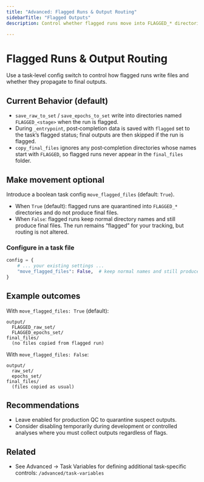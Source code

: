 ```yaml
---
title: "Advanced: Flagged Runs & Output Routing"
sidebarTitle: "Flagged Outputs"
description: Control whether flagged runs move into FLAGGED_* directories and whether final files are produced.

---
```


# Flagged Runs & Output Routing

Use a task‑level config switch to control how flagged runs write files and whether they propagate to final outputs.

## Current Behavior (default)

- `save_raw_to_set` / `save_epochs_to_set` write into directories named `FLAGGED_<stage>` when the run is flagged.
- During `_entrypoint`, post‑completion data is saved with `flagged` set to the task’s flagged status; final outputs are then skipped if the run is flagged.
- `copy_final_files` ignores any post‑completion directories whose names start with `FLAGGED`, so flagged runs never appear in the `final_files` folder.

## Make movement optional

Introduce a boolean task config `move_flagged_files` (default: `True`).

- When `True` (default): flagged runs are quarantined into `FLAGGED_*` directories and do not produce final files.
- When `False`: flagged runs keep normal directory names and still produce final files. The run remains “flagged” for your tracking, but routing is not altered.

### Configure in a task file

```python
config = {
    # ... your existing settings ...
    "move_flagged_files": False,  # keep normal names and still produce final files
}
```

## Example outcomes

With `move_flagged_files: True` (default):

```text
output/
  FLAGGED_raw_set/
  FLAGGED_epochs_set/
final_files/
  (no files copied from flagged run)
```

With `move_flagged_files: False`:

```text
output/
  raw_set/
  epochs_set/
final_files/
  (files copied as usual)
```

## Recommendations

- Leave enabled for production QC to quarantine suspect outputs.
- Consider disabling temporarily during development or controlled analyses where you must collect outputs regardless of flags.

## Related

- See Advanced → Task Variables for defining additional task‑specific controls: `/advanced/task-variables`

